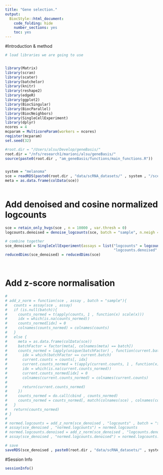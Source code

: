 ```yaml
---
title: "Gene selection."
output:
  BiocStyle::html_document:
    code_folding: hide
    number_sections: yes
    toc: yes  
---
```


#Introduction & method


```r
# load libraries we are going to use


library(Matrix)
library(scran)
library(scater)
library(batchelor)
library(knitr)
library(reshape2)
library(edgeR)
library(ggplot2)
library(BiocSingular)
library(BiocParallel)
library(BiocNeighbors)
library(SingleCellExperiment)
library(dplyr)
ncores = 4
mcparam = MulticoreParam(workers = ncores)
register(mcparam)
set.seed(32)

#root.dir = "/Users/alsu/Develop/geneBasis/"
root.dir = "/nfs/research1/marioni/alsu/geneBasis/"
source(paste0(root.dir , "am_geneBasis/functions/main_functions.R"))


system = "melanoma"
sce = readRDS(paste0(root.dir , "data/scRNA_datasets/" , system , "/sce_" , system , ".Rds"))
meta = as.data.frame(colData(sce))



```

# Add denoised and cosine normalized logcounts

```r


sce = retain_only_hvgs(sce , n = 10000 , var.thresh = 0)
logcounts.denoised = denoise_logcounts(sce, batch = "sample", n.neigh = 10, nPC = 50, ncores = ncores)

# combine together
sce_denoised = SingleCellExperiment(assays = list("logcounts" = logcounts(sce), 
                                                  "logcounts.denoised" = logcounts.denoised), colData = colData(sce))  
reducedDims(sce_denoised) = reducedDims(sce)  

  
```


# Add z-score normalisation

```r

# 
# add_z_norm = function(sce , assay , batch = "sample"){
#   counts = assay(sce , assay)
#   if (is.null(batch)){
#     counts_normed = t(apply(counts, 1 , function(x) scale(x)))
#     idx = which(is.na(counts_normed))
#     counts_normed[idx] = 0
#     colnames(counts_normed) = colnames(counts)
#   }
#   else {
#     meta = as.data.frame(colData(sce))
#     batchFactor = factor(meta[, colnames(meta) == batch])
#     counts_normed = lapply(unique(batchFactor) , function(current.batch){
#       idx = which(batchFactor == current.batch)
#       current.counts = counts[, idx]
#       current.counts_normed = t(apply(current.counts, 1 , function(x) scale(x)))
#       idx = which(is.na(current.counts_normed))
#       current.counts_normed[idx] = 0
#       colnames(current.counts_normed) = colnames(current.counts)
#       
#       return(current.counts_normed)
#     })
#     counts_normed = do.call(cbind , counts_normed)
#     counts_normed = counts_normed[, match(colnames(sce) , colnames(counts_normed))]
#   }
#   return(counts_normed)
# }
#   
# normed.logcounts = add_z_norm(sce_denoised , "logcounts" , batch = "sample")
# assay(sce_denoised , "normed.logcounts") = normed.logcounts
# normed.logcounts.denoised = add_z_norm(sce_denoised , "logcounts.denoised" , batch = "sample")
# assay(sce_denoised , "normed.logcounts.denoised") = normed.logcounts.denoised

# save
saveRDS(sce_denoised , paste0(root.dir , "data/scRNA_datasets/" , system , "/sce_denoised_" , system , ".Rds"))


```

#Session Info

```r
sessionInfo()
```
